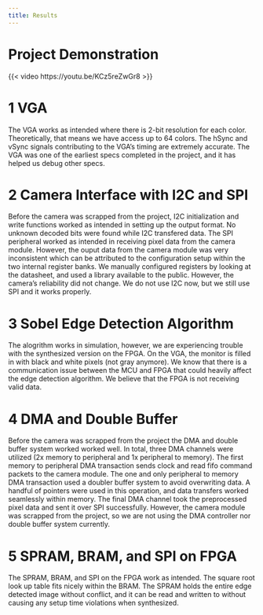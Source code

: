 ```yaml
---
title: Results
---
```


# Project Demonstration
{{< video https://youtu.be/KCz5reZwGr8 >}}

# 1 VGA 
The VGA works as intended where there is 2-bit resolution for each color. Theoretically, that means we have access up to 64 colors. The hSync and vSync signals contributing to the VGA's timing are extremely accurate. The VGA was one of the earliest specs completed in the project, and it has helped us debug other specs. 

# 2 Camera Interface with I2C and SPI
Before the camera was scrapped from the project, I2C initialization and write functions worked as intended in setting up the output format. No unknown decoded bits were found while I2C transfered data. The SPI peripheral worked as intended in receiving pixel data from the camera module. However, the ouput data from the camera module was very inconsistent which can be attributed to the configuration setup within the two internal register banks. We manually configured registers by looking at the datasheet, and used a library available to the public. However, the camera's reliability did not change. We do not use I2C now, but we still use SPI and it works properly. 

# 3 Sobel Edge Detection Algorithm
The alogrithm works in simulation, however, we are experiencing trouble with the synthesized version on the FPGA. On the VGA, the monitor is filled in with black and white pixels (not gray anymore). We know that there is a communication issue between the MCU and FPGA that could heavily affect the edge detection algorithm. We believe that the FPGA is not receiving valid data. 

# 4 DMA and Double Buffer
Before the camera was scrapped from the project the DMA and double buffer system worked worked well. In total, three DMA channels were utilized (2x memory to peripheral and 1x peripheral to memory). The first memory to peripheral DMA transaction sends clock and read fifo command packets to the camera module. The one and only peripheral to memory DMA transaction used a doubler buffer system to avoid overwriting data. A handful of pointers were used in this operation, and data transfers worked seamlessly within memory. The final DMA channel took the preprocessed pixel data and sent it over SPI successfully. However, the camera module was scrapped from the project, so we are not using the DMA controller nor double buffer system currently. 

# 5 SPRAM, BRAM, and SPI on FPGA
The SPRAM, BRAM, and SPI on the FPGA work as intended. The square root look up table fits nicely within the BRAM. The SPRAM holds the entire edge detected image without conflict, and it can be read and written to without causing any setup time violations when synthesized. 


